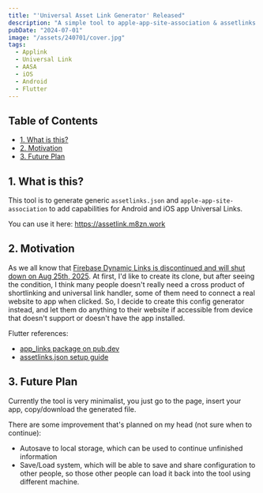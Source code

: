 ```yaml
---
title: "'Universal Asset Link Generator' Released"
description: "A simple tool to apple-app-site-association & assetlinks.json"
pubDate: "2024-07-01"
image: "/assets/240701/cover.jpg"
tags:
  - Applink
  - Universal Link
  - AASA
  - iOS
  - Android
  - Flutter
---
```


## Table of Contents

- [1. What is this?](#1-what-is-this)
- [2. Motivation](#2-motivation)
- [3. Future Plan](#3-future-plan)

## 1. What is this?

This tool is to generate generic `assetlinks.json` and `apple-app-site-association`
to add capabilities for Android and iOS app Universal Links.

You can use it here: https://assetlink.m8zn.work

## 2. Motivation

As we all know that 
[Firebase Dynamic Links is discontinued and will shut down on Aug 25th, 2025](https://firebase.google.com/support/dynamic-links-faq). 
At first, I'd like to create its clone, but after seeing the condition,
I think many people doesn't really need a cross product of shortlinking
and universal link handler, some of them need to connect a real website to
app when clicked. So, I decide to create this config generator instead,
and let them do anything to their website if accessible from device that
doesn't support or doesn't have the app installed.

Flutter references:
- [app_links package on pub.dev](https://pub.dev/packages/app_links)
- [assetlinks.json setup guide](https://developer.android.com/training/app-links/verify-android-applinks)

## 3. Future Plan

Currently the tool is very minimalist, you just go to the page,
insert your app, copy/download the generated file.

There are some improvement that's planned on my head (not sure when to continue):
- Autosave to local storage, which can be used to continue unfinished information
- Save/Load system, which will be able to save and share configuration to other people,
so those other people can load it back into the tool using different machine.
